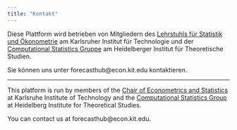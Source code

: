 ```yaml
---
title: "Kontakt"
---
```


Diese Plattform wird betrieben von Mitgliedern des [Lehrstuhls für Statistik und Ökonometrie](https://statistik.econ.kit.edu/index.php) am Karlsruher Institut für Technologie und der [Computational Statistics Gruppe](https://www.h-its.org/de/forschung/cst/) am Heidelberger Institut für Theoretische Studien.

Sie können uns unter forecasthub@econ.kit.edu kontaktieren.

---

This platform is run by members of the [Chair of Econometrics and Statistics](https://statistik.econ.kit.edu/english/index.php) at Karlsruhe Institute of Technology and the [Computational Statistics Group](https://www.h-its.org/research/cst/) at Heidelberg Institute for Theoretical Studies.

You can contact us at forecasthub@econ.kit.edu.
